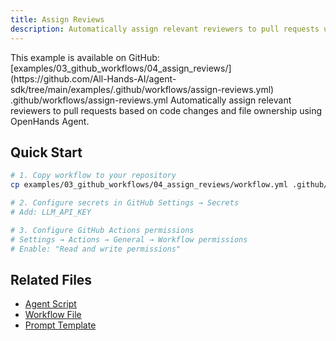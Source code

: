 ```yaml
---
title: Assign Reviews
description: Automatically assign relevant reviewers to pull requests using OpenHands Agent
---
```


<Note>
This example is available on GitHub: [examples/03_github_workflows/04_assign_reviews/](https://github.com/All-Hands-AI/agent-sdk/tree/main/examples/.github/workflows/assign-reviews.yml)
</Note>
.github/workflows/assign-reviews.yml
Automatically assign relevant reviewers to pull requests based on code changes and file ownership using OpenHands Agent.

## Quick Start

```bash
# 1. Copy workflow to your repository
cp examples/03_github_workflows/04_assign_reviews/workflow.yml .github/workflows/assign-reviews.yml

# 2. Configure secrets in GitHub Settings → Secrets
# Add: LLM_API_KEY

# 3. Configure GitHub Actions permissions
# Settings → Actions → General → Workflow permissions
# Enable: "Read and write permissions"
```

## Related Files

- [Agent Script](https://github.com/All-Hands-AI/agent-sdk/blob/main/.github/workflows/assign-reviews.yml)
- [Workflow File](https://github.com/All-Hands-AI/agent-sdk/blob/main/examples/03_github_workflows/01_basic_action/agent_script.py)
- [Prompt Template](https://github.com/All-Hands-AI/agent-sdk/blob/main/examples/03_github_workflows/01_basic_action/README.md)
